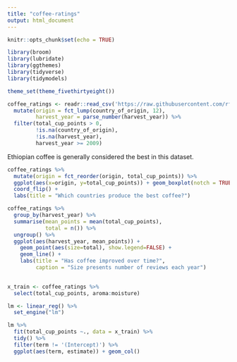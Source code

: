 ```yaml
---
title: "coffee-ratings"
output: html_document
---
```


```r
knitr::opts_chunk$set(echo = TRUE)

library(broom)
library(lubridate)
library(ggthemes)
library(tidyverse)
library(tidymodels)

theme_set(theme_fivethirtyeight())

coffee_ratings <- readr::read_csv('https://raw.githubusercontent.com/rfordatascience/tidytuesday/master/data/2020/2020-07-07/coffee_ratings.csv') %>% 
  mutate(origin = fct_lump(country_of_origin, 12),
         harvest_year = parse_number(harvest_year)) %>% 
  filter(total_cup_points > 0, 
         !is.na(country_of_origin),
         !is.na(harvest_year),
         harvest_year >= 2009) 

```

Ethiopian coffee is generally considered the best in this dataset.

```r
coffee_ratings %>% 
  mutate(origin = fct_reorder(origin, total_cup_points)) %>% 
  ggplot(aes(x=origin, y=total_cup_points)) + geom_boxplot(notch = TRUE) +
  coord_flip() +
  labs(title = "Which countries produce the best coffee?") 

```

```r
coffee_ratings %>% 
  group_by(harvest_year) %>% 
  summarise(mean_points = mean(total_cup_points),
            total = n()) %>% 
  ungroup() %>% 
  ggplot(aes(harvest_year, mean_points)) + 
    geom_point(aes(size=total), show.legend=FALSE) + 
    geom_line() +
    labs(title = "Has coffee improved over time?",
         caption = "Size presents number of reviews each year")
  
```
```r

x_train <- coffee_ratings %>% 
  select(total_cup_points, aroma:moisture)

lm <- linear_reg() %>% 
  set_engine("lm")

lm %>% 
  fit(total_cup_points ~., data = x_train) %>% 
  tidy() %>% 
  filter(term != '(Intercept)') %>% 
  ggplot(aes(term, estimate)) + geom_col()

```

